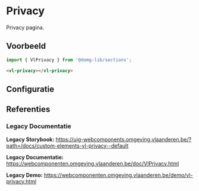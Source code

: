 
# Privacy

Privacy pagina.

## Voorbeeld

```js
import { VlPrivacy } from '@domg-lib/sections';
```

```html
<vl-privacy></vl-privacy>
```

<DocsStory id="sections-privacy--privacy-default" />

## Configuratie

<ArgsTable story={PRIMARY_STORY} />

## Referenties

### Legacy Documentatie

**Legacy Storybook:** https://uig-webcomponents.omgeving.vlaanderen.be/?path=/docs/custom-elements-vl-privacy--default

**Legacy Documentatie:** https://webcomponenten.omgeving.vlaanderen.be/doc/VlPrivacy.html

**Legacy Demo:** https://webcomponenten.omgeving.vlaanderen.be/demo/vl-privacy.html
